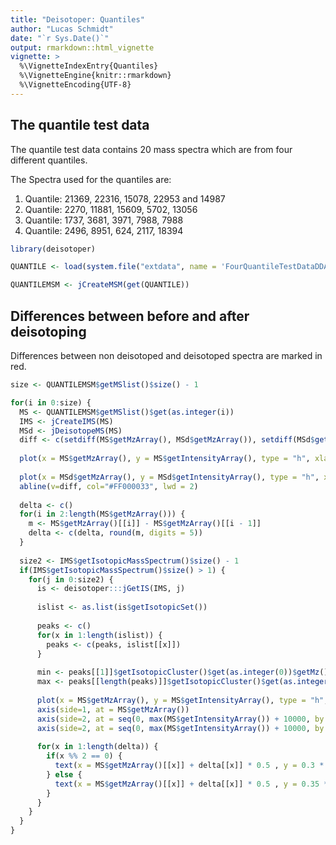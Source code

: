 ```yaml
---
title: "Deisotoper: Quantiles"
author: "Lucas Schmidt"
date: "`r Sys.Date()`"
output: rmarkdown::html_vignette
vignette: >
  %\VignetteIndexEntry{Quantiles}
  %\VignetteEngine{knitr::rmarkdown}
  %\VignetteEncoding{UTF-8}
---
```



## The quantile test data

The quantile test data contains 20 mass spectra which are from four different quantiles.

The Spectra used for the quantiles are:

1. Quantile: 21369, 22316, 15078, 22953 and 14987
2. Quantile: 2270, 11881, 15609, 5702, 13056
3. Quantile: 1737, 3681, 3971, 7988, 7988
4. Quantile: 2496, 8951, 624, 2117, 18394

```r
library(deisotoper)

QUANTILE <- load(system.file("extdata", name = 'FourQuantileTestDataDDA.RData', package = "deisotoper"))

QUANTILEMSM <- jCreateMSM(get(QUANTILE))
```


## Differences between before and after deisotoping

Differences between non deisotoped and deisotoped spectra are marked in red.

```r
size <- QUANTILEMSM$getMSlist()$size() - 1

for(i in 0:size) {
  MS <- QUANTILEMSM$getMSlist()$get(as.integer(i))
  IMS <- jCreateIMS(MS)
  MSd <- jDeisotopeMS(MS)
  diff <- c(setdiff(MS$getMzArray(), MSd$getMzArray()), setdiff(MSd$getMzArray(), MS$getMzArray()))
  
  plot(x = MS$getMzArray(), y = MS$getIntensityArray(), type = "h", xlab = "mZ", ylab = "Intensity", main = paste("Spectra Number ", i+1, sep = ""))
  
  plot(x = MSd$getMzArray(), y = MSd$getIntensityArray(), type = "h", xlab = "mZ", ylab = "Intensity", main = paste("Spectra Number ", i+1, " deisotoped", sep = ""))
  abline(v=diff, col="#FF000033", lwd = 2)
  
  delta <- c()
  for(i in 2:length(MS$getMzArray())) {
    m <- MS$getMzArray()[[i]] - MS$getMzArray()[[i - 1]]
    delta <- c(delta, round(m, digits = 5))
  }
  
  size2 <- IMS$getIsotopicMassSpectrum()$size() - 1
  if(IMS$getIsotopicMassSpectrum()$size() > 1) {
    for(j in 0:size2) {
      is <- deisotoper:::jGetIS(IMS, j)
      
      islist <- as.list(is$getIsotopicSet())
      
      peaks <- c()
      for(x in 1:length(islist)) {
        peaks <- c(peaks, islist[[x]])
      }
      
      min <- peaks[[1]]$getIsotopicCluster()$get(as.integer(0))$getMz() - 2
      max <- peaks[[length(peaks)]]$getIsotopicCluster()$get(as.integer(peaks[[length(peaks)]]$getIsotopicCluster()$size() - 1))$getMz() + 2
      
      plot(x = MS$getMzArray(), y = MS$getIntensityArray(), type = "h", axes = FALSE, xlab = "mZ", ylab = "Intensity", xlim = c(min, max), main = paste("Isotopic Set Number ", j+1, sep = ""))
      axis(side=1, at = MS$getMzArray())
      axis(side=2, at = seq(0, max(MS$getIntensityArray()) + 10000, by = 2000), labels = FALSE)
      axis(side=2, at = seq(0, max(MS$getIntensityArray()) + 10000, by = 8000), las = 1, tick = FALSE)
      
      for(x in 1:length(delta)) {
        if(x %% 2 == 0) {
          text(x = MS$getMzArray()[[x]] + delta[[x]] * 0.5 , y = 0.3 * max(MS$getIntensityArray(), na.rm=TRUE), labels = delta[[x]], cex = 0.8)
        } else {
          text(x = MS$getMzArray()[[x]] + delta[[x]] * 0.5 , y = 0.35 * max(MS$getIntensityArray(), na.rm=TRUE), labels = delta[[x]], cex = 0.8)
        }
      }
    }
  }
}
```